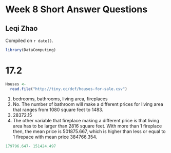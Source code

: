 # Week 8 Short Answer Questions

## Leqi Zhao

<!-- leave this material as is -->
Compiled on `r date()`.

```r
library(DataComputing)
```
<!-- put your content after this line -->

# 17.2

```r
Houses <-
  read.file("http://tiny.cc/dcf/houses-for-sale.csv")
```

1. bedrooms, bathrooms, living area, fireplaces \
2. No. The number of bathroom will make a different prices for living area that ranges from 1080 square feet to 1483. \
3. 28372.15 \
4. The other variable that fireplace making a different price is that living area has to be larger than 2816 square feet. With more than 1 fireplace then, the mean price is 501875.667, which is higher than less or equal to 1 firepace with mean price 384766.354. \

```r
179796.647- 151424.497
```


